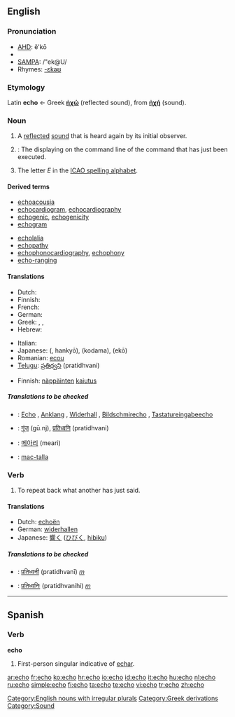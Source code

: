 {{see|Echo|écho|echó}}
==English==

===Pronunciation===
*[[w:AHD|AHD]]: ĕ'kō
*{{IPA|lang=fr|/ˈekəʊ/}}
*[[w:SAMPA|SAMPA]]: /"ek@U/
*Rhymes: [[Rhymes:English:-ɛkəʊ|-ɛkəʊ]]

===Etymology===
Latin '''echo''' ← Greek '''[[ἠχώ]]''' (reflected sound), from '''[[ἠχή]]''' (sound).

===Noun===
{{en-noun|es}}

# A [[reflect]]ed [[sound]] that is heard again by its initial observer.
# {{computing}}: The displaying on the command line of the command that has just been executed.
# The letter ''E'' in the [[ICAO spelling alphabet]].

====Derived terms====
{{rel-top|terms derived from ''echo''}}
* [[echoacousia]]
* [[echocardiogram]], [[echocardiography]]
* [[echogenic]], [[echogenicity]]
* [[echogram]]
{{rel-mid}}
* [[echolalia]]
* [[echopathy]]
* [[echophonocardiography]], [[echophony]]
* [[echo-ranging]]
{{rel-bottom}}

====Translations====
{{trans-top|A reflected sound that is heard again by its initial observer}}
* Dutch: {{t+|nl|echo|m}}
* Finnish: {{t-|fi|kaiku}}
* French: {{t-|fr|écho|m}}
* German: {{t+|de|Echo|n}}
* Greek: {{t+|el|ηχώ|f|sc=Grek}}, {{t|el|αντήχηση|f|sc=Grek}}, {{t|el|αντίλαλος|m|sc=Grek}}
* Hebrew: {{he-translation|בת–קול|bat-kol}}
{{trans-mid}}
* Italian: {{t+|it|eco|m}}
* Japanese: {{JAchar|[[反響]]}} ({{JAchar|[[はんきょう]]}}, hankyō), {{JAchar|[[こだま]]}} (kodama), {{JAchar|[[エコー]]}} (ekō)
* Romanian: [[ecou]] {{n}}
* [[Telugu]]: [[ప్రతిధ్వని]] (pratidhvani)
{{trans-bottom}}

{{trans-top|The displaying on the command line of the command that has just been executed}}
* Finnish: [[näppäinten]] [[kaiutus]]
{{trans-mid}}
{{trans-bottom}}

{{trans-top|The letter E in the ICAO spelling alphabet}}
{{trans-mid}}
{{trans-bottom}}


=====Translations to be checked=====
{{checktrans}}
{{top}}
*{{ttbc|German}}: [[Echo]] {{n}}, [[Anklang]] {{m}}, [[Widerhall]] {{m}}, [[Bildschmirecho]] {{n}}, [[Tastatureingabeecho]] {{n}}
{{m}}
*{{ttbc|Hindi}}: [[गूंज]] (gū.nj), [[प्रतिध्वनि]] (pratidhvani)
{{mid}}
*{{ttbc|Korean}}: [[메아리]] (meari)
*{{ttbc|Scottish Gaelic}}: [[mac-talla]] {{m}}
{{bottom}}

===Verb===
{{en-verb|echo|es}}

# To repeat back what another has just said.

====Translations====
* Dutch: [[echoën]]
* German: [[widerhallen]]
* Japanese: [[響く]] ([[ひびく]], [[hibiku]])

=====Translations to be checked=====
{{checktrans}}
*{{ttbc|Marathi}}: [[प्रतिध्वनी]] (pratidhvanī)  ''[[m]]''
*{{ttbc|Sanskrit}}: [[प्रतिध्वनिः]] (pratidhvanihi) ''[[m]]''

[[Category:English nouns with irregular plurals]]

----

==Spanish==

===Verb===
'''echo'''

# First-person singular indicative of [[echar]].

[[Category:Greek derivations]]
[[Category:Sound]]

[[ar:echo]]
[[fr:echo]]
[[ko:echo]]
[[hr:echo]]
[[io:echo]]
[[id:echo]]
[[it:echo]]
[[hu:echo]]
[[nl:echo]]
[[ru:echo]]
[[simple:echo]]
[[fi:echo]]
[[ta:echo]]
[[te:echo]]
[[vi:echo]]
[[tr:echo]]
[[zh:echo]]